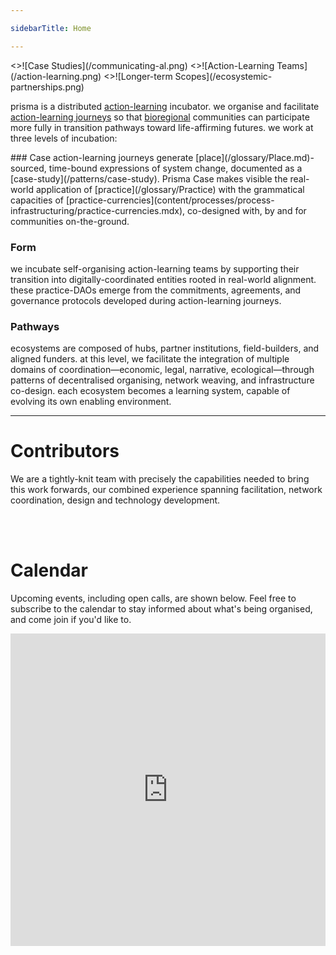 ```yaml
---

sidebarTitle: Home

---
```



<Cards num={3}>
  <Cards.Card arrow title="Case" href="/patterns/case-study" className="font-custom">
    <>![Case Studies](/communicating-al.png)</>
  </Cards.Card>
  <Cards.Card arrow title="Form" href="/processes/enrolment" className="font-custom">
    <>![Action-Learning Teams](/action-learning.png)</>
  </Cards.Card>
  <Cards.Card arrow title="Pathways" href="/context%20&%20narrative/Stakeholders%20and%20Growth%20Strategy" className="font-custom">
    <>![Longer-term Scopes](/ecosystemic-partnerships.png)</>
  </Cards.Card>
</Cards>

prisma is a distributed [action-learning](/patterns/action-learning.md) incubator. we organise and facilitate [action-learning journeys](/patterns/action-learning%20journeys.md) so that [bioregional](/glossary/bioregion) communities can participate more fully in transition pathways toward life-affirming futures. we work at three levels of incubation:

<Steps>
  ### Case
  action-learning journeys generate [place](/glossary/Place.md)-sourced, time-bound expressions of system change, documented as a [case-study](/patterns/case-study). Prisma Case makes visible the real-world application of [practice](/glossary/Practice) with the grammatical capacities of [practice-currencies](content/processes/process-infrastructuring/practice-currencies.mdx), co-designed with, by and for communities on-the-ground.
  
  ### Form
  we incubate self-organising action-learning teams by supporting their transition into digitally-coordinated entities rooted in real-world alignment. these practice-DAOs emerge from the commitments, agreements, and governance protocols developed during action-learning journeys.
  
  ### Pathways
  ecosystems are composed of hubs, partner institutions, field-builders, and aligned funders. at this level, we facilitate the integration of multiple domains of coordination—economic, legal, narrative, ecological—through patterns of decentralised organising, network weaving, and infrastructure co-design. each ecosystem becomes a learning system, capable of evolving its own enabling environment.
</Steps>

---

# Contributors
We are a tightly-knit team with precisely the capabilities needed to bring this work forwards, our combined experience spanning facilitation, network coordination, design and technology development.

<br/>

<TeamCards/>

<br/>

# Calendar
Upcoming events, including open calls, are shown below. Feel free to subscribe to the calendar to stay informed about what's being organised, and come join if you'd like to. 
<br/>

<iframe
  src="https://lu.ma/embed/calendar/cal-yvXOBO4Tsm6FZ4o/events?lt=dark"
  width="100%"
  height="500"
  frameBorder="0"
  style={{
    border: '1px solid #bfcbda88',
    borderRadius: '4px'
  }}
  allowFullScreen
  aria-hidden="false"
  tabIndex="0"
/>
